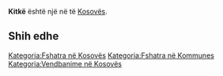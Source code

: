 {{Fshat në 
 | Emri                = Kitkë
 | EmriAlt                = 
 | NAME_SHORT_FORM=      
 | NAME_GENERIC=      
 | NAME_SORT_NAME_RO=      KITKE
 | FULL_NAME_RO = Kitkë
 | FULL_NAME_ND_RO=Kitke
 | SORT_NAME_RG=KITKE
 | FULL_NAME_RG=Kitkë
 | FULL_NAME_ND_RG=Kitke
 | SRP_NAME_SHORT_FORM=      
 | SRP_NAME_GENERIC=      
 | SRP_NAME_SORT_NAME_RO=      
 | SRP_FULL_NAME_RO = 
 | SRP_FULL_NAME_ND_RO=
 | SRP_SORT_NAME_RG=
 | SRP_FULL_NAME_RG=
 | SRP_FULL_NAME_ND_RG=
 | Emri (Rasa dhanore) = 
 | Figura              = 
 | Shteti              = Kosovo
 | Komuna              = 
 | Kodi postar         = 
 | Sipërfaqja          = 

 | Popullsia           = 

 | Regj. i popullsisë  = 
 | Dend. e popullsisë  = 
 | Faqja zyrtare       = 
 <!--- Koordinatat ----> 
 | Gjerësia            = 42.665556
 | Gjatësia            = 21.66
 | Lartësia            = 
}}
'''Kitkë''' është një [[]] në [[]] të [[Kosovës]].

<!-- == Gjeografia == -->
<!-- == Historia == -->
<!-- == Demografia == -->
== Shih edhe ==
{{Komuna }}
{{Kosovo-Administrata-Cung}}

[[Kategoria:Fshatra në Kosovës]]
[[Kategoria:Fshatra në Kommunes ]]
[[Kategoria:Vendbanime në Kosovës]]